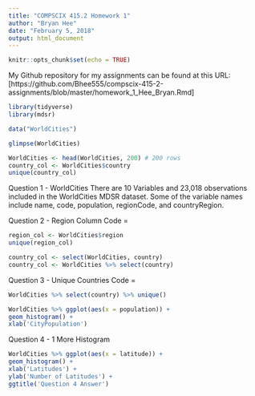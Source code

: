 ```yaml
---
title: "COMPSCIX 415.2 Homework 1"
author: "Bryan Hee"
date: "February 5, 2018"
output: html_document
---
```


```r
knitr::opts_chunk$set(echo = TRUE)
```

My Github repository for my assignments can be found at this URL: [https://github.com/Bhee555/compscix-415-2-assignments/blob/master/homework_1_Hee_Bryan.Rmd]

```r
library(tidyverse)
library(mdsr)
```

```r
data("WorldCities")
```

```r
glimpse(WorldCities)
```

```r
WorldCities <- head(WorldCities, 200) # 200 rows
country_col <- WorldCities$country
unique(country_col)
```

Question 1 - WorldCities
There are 10 Variables and 23,018 observations included in the WorldCities MDSR dataset. Some of the variable names include name, code, population, regionCode, and countryRegion.

Question 2 - Region Column Code =
```r
region_col <- WorldCities$region
unique(region_col)
```

```r
country_col <- select(WorldCities, country)
country_col <- WorldCities %>% select(country)
```

Question 3 - Unique Countries Code = 
```r
WorldCities %>% select(country) %>% unique()
```

```r
WorldCities %>% ggplot(aes(x = population)) +
geom_histogram() +
xlab('CityPopulation')
```

Question 4 - 1 More Histogram

```r
WorldCities %>% ggplot(aes(x = latitude)) +
geom_histogram() +
xlab('Latitudes') +
ylab('Number of Latitudes') +
ggtitle('Question 4 Answer')
```